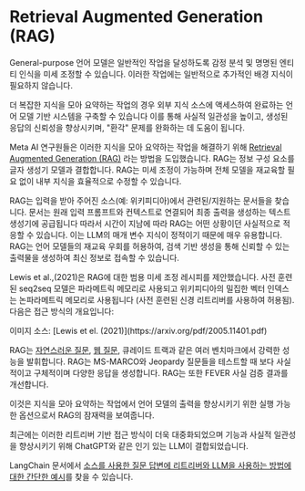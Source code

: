 # Retrieval Augmented Generation (RAG)


General-purpose 언어 모델은 일반적인 작업을 달성하도록 감정 분석 및 명명된 엔티티 인식을 미세 조정할 수 있습니다. 이러한 작업에는 일반적으로 추가적인 배경 지식이 필요하지 않습니다.

더 복잡한 지식을 모아 요약하는 작업의 경우 외부 지식 소스에 액세스하여 완료하는 언어 모델 기반 시스템을 구축할 수 있습니다 이를 통해 사실적 일관성을 높이고, 생성된 응답의 신뢰성을 향상시키며, "환각" 문제를 완화하는 데 도움이 됩니다.

Meta AI 연구원들은 이러한 지식을 모아 요약하는 작업을 해결하기 위해 [Retrieval Augmented Generation (RAG)](https://ai.facebook.com/blog/retrieval-augmented-generation-streamlining-the-creation-of-intelligent-natural-language-processing-models/) 라는 방법을 도입했습니다. RAG는 정보 구성 요소를 글자 생성기 모델과 결합합니다. RAG는 미세 조정이 가능하며 전체 모델을 재교육할 필요 없이 내부 지식을 효율적으로 수정할 수 있습니다.

RAG는 입력을 받아 주어진 소스(예: 위키피디아)에서 관련된/지원하는 문서들을 찾습니다. 문서는 원래 입력 프롬프트와 컨텍스트로 연결되어 최종 출력을 생성하는 텍스트 생성기에 공급됩니다 따라서 시간이 지남에 따라 RAG는 어떤 상황이던 사실적으로 적응할 수 있습니다. 이는 LLM의 매개 변수 지식이 정적이기 때문에 매우 유용합니다. RAG는 언어 모델들의 재교육 우회를 허용하여, 검색 기반 생성을 통해 신뢰할 수 있는 출력물을 생성하여 최신 정보로 접속할 수 있습니다.

Lewis et al.,(2021)은 RAG에 대한 범용 미세 조정 레시피를 제안했습니다. 사전 훈련된 seq2seq 모델은 파라메트릭 메모리로 사용되고 위키피디아의 밀집한 벡터 인덱스는 논파라메트릭 메모리로 사용됩니다 (사전 훈련된 신경 리트리버를 사용하여 허용됨). 다음은 접근 방식의 개요입니다:

<Screenshot src={RAG} alt="RAG" />
이미지 소스: [Lewis et el. (2021)](https://arxiv.org/pdf/2005.11401.pdf)

RAG는 [자연스러운 질문](https://ai.google.com/research/NaturalQuestions), [웹 질문](https://paperswithcode.com/dataset/webquestions), 큐레이드 트랙과 같은 여러 벤치마크에서 강력한 성능을 발휘합니다. RAG는 ​​MS-MARCO와 Jeopardy 질문들을 테스트할 때 보다 사실적이고 구체적이며 다양한 응답을 생성합니다. RAG는 ​​또한 FEVER 사실 검증 결과를 개선합니다.

이것은 지식을 모아 요약하는 작업에서 언어 모델의 출력을 향상시키기 위한 실행 가능한 옵션으로서 RAG의 잠재력을 보여줍니다.

최근에는 이러한 리트리버 기반 접근 방식이 더욱 대중화되었으며 기능과 사실적 일관성을 향상시키기 위해 ChatGPT와 같은 인기 있는 LLM이 결합되었습니다.

LangChain 문서에서 [소스를 사용한 질문 답변에 리트리버와 LLM을 사용하는 방법에 대한 간단한 예시](https://python.langchain.com/en/latest/modules/chains/index_examples/vector_db_qa_with_sources.html)를 찾을 수 있습니다.
